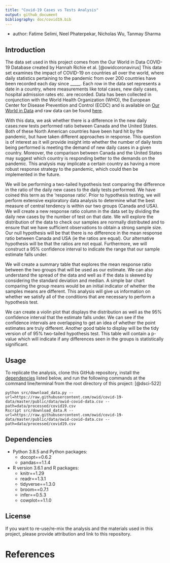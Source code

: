 ```yaml
---
title: "Covid-19 Cases vs Tests Analysis"
output: github_document
bibliography: doc/covid19.bib
---
```


- author: Fatime Selimi, Neel Phaterpekar, Nicholas Wu, Tanmay Sharma


## Introduction

The data set used in this project comes from the Our World in Data COVID-19 Database created by Hannah Richie et al. [@owidcoronavirus] This data set examines the impact of COVID-19 on countries all over the world, where daily statistics pertaining to the pandemic from over 200 countries have been recorded each day since _____. Each row in the data set represents a date in a country, where measurements like total cases, new daily cases, hospital admission rates etc. are recorded. Data has been collected in conjunction with the World Health Organization (WHO), the European Center for Disease Prevention and Control (ECDC) and is available on [Our World in Data](https://ourworldindata.org/coronavirus) and raw data can be found [here](https://raw.githubusercontent.com/owid/covid-19-data/master/public/data/owid-covid-data.csv).

With this data, we ask whether there is a difference in the new daily cases:new tests performed ratio between Canada and the United States. Both of these North American countries have been hard hit by the pandemic, but have taken different approaches in response. This question is of interest as it will provide insight into whether the number of daily tests being performed is meeting the demand of new daily cases in a given country. Moreover, the comparison between Canada and the United States may suggest which country is responding better to the demands on the pandemic. This analysis may implicate a certain country as having a more robust response strategy to the pandemic, which could then be implemented in the future.

We will be performing a two-tailed hypothesis test comparing the difference in the ratio of the daily new cases to the daily tests performed. We have coined this term as the 'response ratio'. Prior to hypothesis testing, we will perform extensive exploratory data analysis to determine what the best measure of central tendency is within our two groups (Canada and USA). We will create a new response ratio column in the data set by dividing the daily new cases by the number of test on that date. We will explore the distribution of the data to check our samples are normally distributed and to ensure that we have sufficient observations to obtain a strong sample size. Our null hypothesis will be that there is no difference in the mean response ratio between Canada and USA (ie the ratios are equal). Our alternative hypothesis will be that the ratios are not equal. Furthermore, we will construct a 95% confidence interval to indicate the range that our sample estimate falls under. 

We will create a summary table that explores the mean response ratio between the two groups that will be used as our estimate. We can also understand the spread of the data and well as if the data is skewed by considering the standard deviation and median. A simple bar chart comparing the group means would be an initial indicator of whether the samples means are different. This analysis will give us information on whether we satisfy all of the conditions that are necessary to perform a hypothesis test.


We can create a violin plot that displays the distribution as well as the 95% confidence interval that the estimate falls under. We can see if the confidence intervals are overlapping to get an idea of whether the point estimates are truly different. Another good table to display will be the tidy version of of 95% two-tailed hypothesis test. This table will contain a p-value which will indicate if any differences seen in the groups is statistically significant.

## Usage

To replicate the analysis, clone this GitHub repository, install the [dependencies](#dependencies) listed below, and run the following commands at the command line/terminal from the root directory of this project: [@dsci-522]

```
python src/download_data.py --url=https://raw.githubusercontent.com/owid/covid-19-data/master/public/data/owid-covid-data.csv --path=data/processed/covid19.csv
Rscript src/download_data.R --url=https://raw.githubusercontent.com/owid/covid-19-data/master/public/data/owid-covid-data.csv --path=data/processed/covid19.csv
```

## Dependencies
- Python 3.8.5 and Python packages:
  - docopt==0.6.2
  - pandas==1.1.4
- R version 3.6.1 and R packages:
  - knitr==1.29
  - readr==1.3.1
  - tidyverse==1.3.0
  - broom==0.7.1
  - infer==0.5.3
  - cowplot==1.1.0
  
## License
If you want to re-use/re-mix the analysis and the materials used in this project, please provide attribution and link to this repository.

# References
